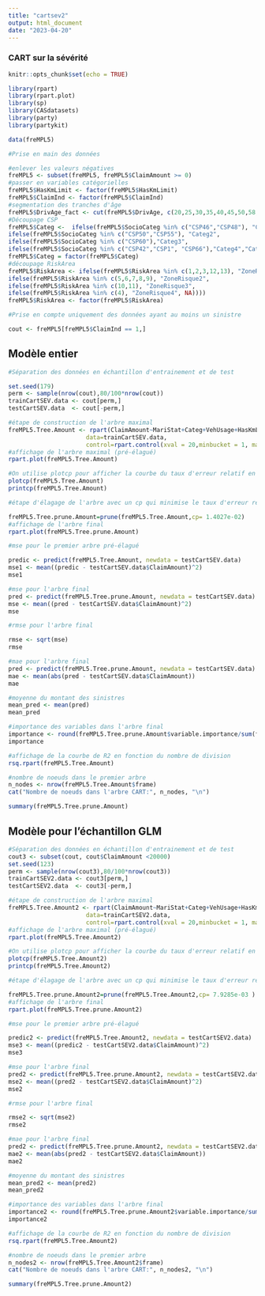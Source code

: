 ```yaml
---
title: "cartsev2"
output: html_document
date: "2023-04-20"
---
```


### CART sur la sévérité

```r
knitr::opts_chunk$set(echo = TRUE)
```

```r
library(rpart)
library(rpart.plot)
library(sp)
library(CASdatasets)
library(party)
library(partykit)
```

```r
data(freMPL5)

#Prise en main des données

#enlever les valeurs négatives
freMPL5 <- subset(freMPL5, freMPL5$ClaimAmount >= 0)
#passer en variables catégorielles
freMPL5$HasKmLimit <- factor(freMPL5$HasKmLimit)
freMPL5$ClaimInd <- factor(freMPL5$ClaimInd)
#segmentation des tranches d'âge
freMPL5$DrivAge_fact <- cut(freMPL5$DrivAge, c(20,25,30,35,40,45,50,58,65,120), include.lowest = TRUE)
#Découpage CSP
freMPL5$Categ <-  ifelse(freMPL5$SocioCateg %in% c("CSP46","CSP48"), "Categ1",
ifelse(freMPL5$SocioCateg %in% c("CSP50","CSP55"), "Categ2",
ifelse(freMPL5$SocioCateg %in% c("CSP60"),"Categ3",
ifelse(freMPL5$SocioCateg %in% c("CSP42","CSP1", "CSP66"),"Categ4","Categ0"))))
freMPL5$Categ = factor(freMPL5$Categ)
#découpage RiskArea
freMPL5$RiskArea <- ifelse(freMPL5$RiskArea %in% c(1,2,3,12,13), "ZoneRisque1",
ifelse(freMPL5$RiskArea %in% c(5,6,7,8,9), "ZoneRisque2",
ifelse(freMPL5$RiskArea %in% c(10,11), "ZoneRisque3",
ifelse(freMPL5$RiskArea %in% c(4), "ZoneRisque4", NA))))
freMPL5$RiskArea <- factor(freMPL5$RiskArea)
```

```r

#Prise en compte uniquement des données ayant au moins un sinistre

cout <- freMPL5[freMPL5$ClaimInd == 1,]
```

## Modèle entier

```r

#Séparation des données en échantillon d'entrainement et de test

set.seed(179)
perm <- sample(nrow(cout),80/100*nrow(cout))
trainCartSEV.data <- cout[perm,]
testCartSEV.data  <- cout[-perm,]
```

```r
#étape de construction de l'arbre maximal
freMPL5.Tree.Amount <- rpart(ClaimAmount~MariStat+Categ+VehUsage+HasKmLimit+ClaimNbResp+ClaimNbNonResp+ClaimNbParking+ClaimNbFireTheft+ClaimNbWindscreen+OutUseNb+RiskArea+BonusMalus+DrivAge_fact,
                      data=trainCartSEV.data,
                      control=rpart.control(xval = 20,minbucket = 1, maxdepth=8,cp=0))
#affichage de l'arbre maximal (pré-élagué)
rpart.plot(freMPL5.Tree.Amount)


```

```r
#On utilise plotcp pour afficher la courbe du taux d'erreur relatif en fonction des cp, on choisi un cp qui minimise ce taux d'erreur pour une taille correcte
plotcp(freMPL5.Tree.Amount)
printcp(freMPL5.Tree.Amount)
```

```r

#étape d'élagage de l'arbre avec un cp qui minimise le taux d'erreur relatif tout en donnant un arbre de taille correcte

freMPL5.Tree.prune.Amount=prune(freMPL5.Tree.Amount,cp= 1.4027e-02)
#affichage de l'arbre final
rpart.plot(freMPL5.Tree.prune.Amount)
```

```r

#mse pour le premier arbre pré-élagué

predic <- predict(freMPL5.Tree.Amount, newdata = testCartSEV.data)
mse1 <- mean((predic - testCartSEV.data$ClaimAmount)^2)
mse1

```

```r
#mse pour l'arbre final
pred <- predict(freMPL5.Tree.prune.Amount, newdata = testCartSEV.data)
mse <- mean((pred - testCartSEV.data$ClaimAmount)^2)
mse

```

```r
#rmse pour l'arbre final

rmse <- sqrt(mse)
rmse

```

```r
#mae pour l'arbre final
pred <- predict(freMPL5.Tree.prune.Amount, newdata = testCartSEV.data)
mae <- mean(abs(pred - testCartSEV.data$ClaimAmount))
mae

```

```r
#moyenne du montant des sinistres 
mean_pred <- mean(pred)
mean_pred
```

```r
#importance des variables dans l'arbre final
importance <- round(freMPL5.Tree.prune.Amount$variable.importance/sum(freMPL5.Tree.prune.Amount$variable.importance)*100, 2)
importance
```

```r
#affichage de la courbe de R2 en fonction du nombre de division
rsq.rpart(freMPL5.Tree.Amount)
```

```r
#nombre de noeuds dans le premier arbre
n_nodes <- nrow(freMPL5.Tree.Amount$frame)
cat("Nombre de noeuds dans l'arbre CART:", n_nodes, "\n")
```

```r

summary(freMPL5.Tree.prune.Amount)
```

## Modèle pour l'échantillon GLM

```r

#Séparation des données en échantillon d'entrainement et de test
cout3 <- subset(cout, cout$ClaimAmount <20000)
set.seed(123)
perm <- sample(nrow(cout3),80/100*nrow(cout3))
trainCartSEV2.data <- cout3[perm,]
testCartSEV2.data  <- cout3[-perm,]
```

```r
#étape de construction de l'arbre maximal
freMPL5.Tree.Amount2 <- rpart(ClaimAmount~MariStat+Categ+VehUsage+HasKmLimit+ClaimNbResp+ClaimNbNonResp+ClaimNbParking+ClaimNbFireTheft+ClaimNbWindscreen+OutUseNb+RiskArea+BonusMalus+DrivAge_fact,
                      data=trainCartSEV2.data,
                      control=rpart.control(xval = 20,minbucket = 1, maxdepth=7,cp=0))
#affichage de l'arbre maximal (pré-élagué)
rpart.plot(freMPL5.Tree.Amount2)


```

```r
#On utilise plotcp pour afficher la courbe du taux d'erreur relatif en fonction des cp, on choisi un cp qui minimise ce taux d'erreur pour une taille correcte
plotcp(freMPL5.Tree.Amount2)
printcp(freMPL5.Tree.Amount2)
```

```r

#étape d'élagage de l'arbre avec un cp qui minimise le taux d'erreur relatif tout en donnant un arbre de taille correcte

freMPL5.Tree.prune.Amount2=prune(freMPL5.Tree.Amount2,cp= 7.9285e-03 )
#affichage de l'arbre final
rpart.plot(freMPL5.Tree.prune.Amount2)
```

```r

#mse pour le premier arbre pré-élagué

predic2 <- predict(freMPL5.Tree.Amount2, newdata = testCartSEV2.data)
mse3 <- mean((predic2 - testCartSEV2.data$ClaimAmount)^2)
mse3

```

```r
#mse pour l'arbre final
pred2 <- predict(freMPL5.Tree.prune.Amount2, newdata = testCartSEV2.data)
mse2 <- mean((pred2 - testCartSEV2.data$ClaimAmount)^2)
mse2

```

```r
#rmse pour l'arbre final

rmse2 <- sqrt(mse2)
rmse2

```

```r
#mae pour l'arbre final
pred2 <- predict(freMPL5.Tree.prune.Amount2, newdata = testCartSEV2.data)
mae2 <- mean(abs(pred2 - testCartSEV2.data$ClaimAmount))
mae2

```

```r
#moyenne du montant des sinistres 
mean_pred2 <- mean(pred2)
mean_pred2
```

```r
#importance des variables dans l'arbre final
importance2 <- round(freMPL5.Tree.prune.Amount2$variable.importance/sum(freMPL5.Tree.prune.Amount2$variable.importance)*100, 2)
importance2
```

```r
#affichage de la courbe de R2 en fonction du nombre de division
rsq.rpart(freMPL5.Tree.Amount2)
```

```r
#nombre de noeuds dans le premier arbre
n_nodes2 <- nrow(freMPL5.Tree.Amount2$frame)
cat("Nombre de noeuds dans l'arbre CART:", n_nodes2, "\n")
```

```r

summary(freMPL5.Tree.prune.Amount2)
```
